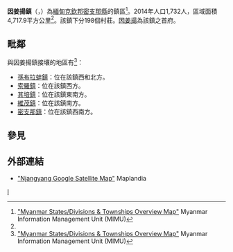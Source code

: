 {{Infobox settlement
|name =因姜揚鎮
|native_name = {{lang|my|အင်ဂျန်းယန်မြို့နယ်}}
|settlement_type = [[密支那縣|密支那縣]]鎮區
|image_skyline = 
|image_map = 
|mapsize = 
|map_caption = 
|pushpin_label_position = bottom
|pushpin_map = Burma
|pushpin_map_caption = 因姜揚鎮在緬甸的位置
|seat = [[因姜揚|因姜揚]]
|seat_type = 首府
|subdivision_type = 國家
|subdivision_name = {{flag|Burma}}
|subdivision_type1 = [[缅甸行政区划|省邦]]
|subdivision_name1 = [[克欽邦|克欽邦]]
|subdivision_type2 = [[縣_(緬甸)|縣]]
|subdivision_name2 = [[密支那縣|密支那縣]]
|area_total_km2 = 4,717.9
|population_footnotes =<ref name="citypopulation">[http://www.citypopulation.de/php/myanmar-admin.php MYANMAR: Administrative Division]. Citypopulation. 2015-11-21</ref>
|population = 1,732
|population_as_of = 2014
|population_density_km2 = 0.37
|coordinates_display = inline,title
|coordinates_region = MM
|latNS = N
|latd = 26
|latm = 05
|lats = 00
|longEW = E
|longd = 96
|longm = 52
|longs = 00
|elevation_ft = 
|elevation_m = 
|timezone = [[Myanmar_Standard_Time|MST]]
|utc_offset = +6:30
|website =
}}

'''因姜揚鎮'''（{{lang-my|အင်ဂျန်းယန်မြို့နယ်}}，{{lang-en|Injangyang Township}}）為[[緬甸|緬甸]][[克欽邦|克欽邦]][[密支那縣|密支那縣]]的鎮區<ref name="MIMU001">[http://www.burmalibrary.org/docs6/MIMU001_A3_SD%20&%20Township%20Overview.pdf "Myanmar States/Divisions & Townships Overview Map"] {{Wayback|url=http://www.burmalibrary.org/docs6/MIMU001_A3_SD%20%26%20Township%20Overview.pdf |date=20101203160828 }} Myanmar Information Management Unit (MIMU)</ref>。2014年人口1,732人，區域面積4,717.9平方公里<ref name=citypopulation/>。該鎮下分198個村莊。[[因姜揚|因姜揚]]為該鎮之首府。

==毗鄰==
與因姜揚鎮接壤的地區有<ref name="MIMU001">[http://www.burmalibrary.org/docs6/MIMU001_A3_SD%20&%20Township%20Overview.pdf "Myanmar States/Divisions & Townships Overview Map"] {{webarchive|url=https://web.archive.org/web/20101203160828/http://www.burmalibrary.org/docs6/MIMU001_A3_SD%20%26%20Township%20Overview.pdf |date=2010-12-03 }} Myanmar Information Management Unit (MIMU)</ref>：
* [[孫布拉蚌鎮|孫布拉蚌鎮]]：位在該鎮西和北方。
* [[索羅鎮|索羅鎮]]：位在該鎮西方。
* [[其培鎮|其培鎮]]：位在該鎮東南方。
* [[維茂鎮|維茂鎮]]：位在該鎮南方。
* [[密支那鎮|密支那鎮]]：位在該鎮西南方。

==參見==
{{Reflist}}

==外部連結==
*[http://www.maplandia.com/burma/kachin/njangyang/ "Njangyang Google Satellite Map"]{{Wayback|url=http://www.maplandia.com/burma/kachin/njangyang/ |date=20160303175310 }} Maplandia

{{克钦邦行政区划|state=collapsed}}

[[Category:克欽邦鎮區|I]]

{{Burma-geo-stub}}